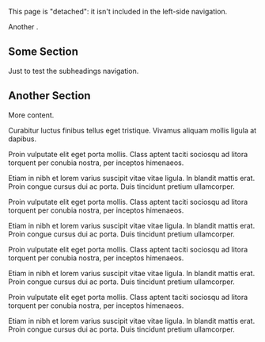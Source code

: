 
This page is "detached": it isn't included in the left-side navigation.

Another <Link href="/orphan-2" />.

## Some Section

Just to test the subheadings navigation.

## Another Section

More content.

Curabitur luctus finibus tellus eget tristique. Vivamus aliquam mollis ligula at dapibus.

Proin vulputate elit eget porta mollis. Class aptent taciti sociosqu ad litora torquent per conubia nostra, per inceptos himenaeos.

Etiam in nibh et lorem varius suscipit vitae vitae ligula. In blandit mattis erat. Proin congue cursus dui ac porta. Duis tincidunt pretium ullamcorper.

Proin vulputate elit eget porta mollis. Class aptent taciti sociosqu ad litora torquent per conubia nostra, per inceptos himenaeos.

Etiam in nibh et lorem varius suscipit vitae vitae ligula. In blandit mattis erat. Proin congue cursus dui ac porta. Duis tincidunt pretium ullamcorper.

Proin vulputate elit eget porta mollis. Class aptent taciti sociosqu ad litora torquent per conubia nostra, per inceptos himenaeos.

Etiam in nibh et lorem varius suscipit vitae vitae ligula. In blandit mattis erat. Proin congue cursus dui ac porta. Duis tincidunt pretium ullamcorper.

Proin vulputate elit eget porta mollis. Class aptent taciti sociosqu ad litora torquent per conubia nostra, per inceptos himenaeos.

Etiam in nibh et lorem varius suscipit vitae vitae ligula. In blandit mattis erat. Proin congue cursus dui ac porta. Duis tincidunt pretium ullamcorper.
